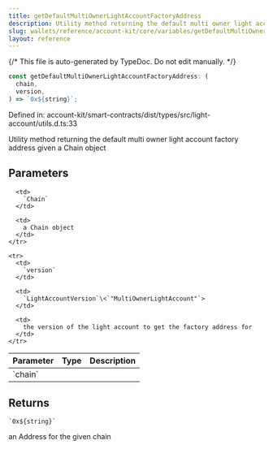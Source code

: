 ```yaml
---
title: getDefaultMultiOwnerLightAccountFactoryAddress
description: Utility method returning the default multi owner light account factory address given a Chain object
slug: wallets/reference/account-kit/core/variables/getDefaultMultiOwnerLightAccountFactoryAddress
layout: reference
---
```


{/* This file is auto-generated by TypeDoc. Do not edit manually. */}

```ts
const getDefaultMultiOwnerLightAccountFactoryAddress: (
  chain,
  version,
) => `0x${string}`;
```

Defined in: account-kit/smart-contracts/dist/types/src/light-account/utils.d.ts:33

Utility method returning the default multi owner light account factory address given a Chain object

## Parameters

<table>
  <thead>
    <tr>
      <th align="left">Parameter</th>
      <th align="left">Type</th>
      <th align="left">Description</th>
    </tr>
  </thead>

  <tbody>
    <tr>
      <td>
        `chain`
      </td>

      <td>
        `Chain`
      </td>

      <td>
        a Chain object
      </td>
    </tr>

    <tr>
      <td>
        `version`
      </td>

      <td>
        `LightAccountVersion`\<`"MultiOwnerLightAccount"`>
      </td>

      <td>
        the version of the light account to get the factory address for
      </td>
    </tr>

  </tbody>
</table>

## Returns

`` `0x${string}` ``

an Address for the given chain
